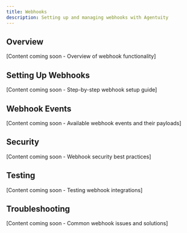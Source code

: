 ```yaml
---
title: Webhooks
description: Setting up and managing webhooks with Agentuity
---
```


## Overview

[Content coming soon - Overview of webhook functionality]

## Setting Up Webhooks

[Content coming soon - Step-by-step webhook setup guide]

## Webhook Events

[Content coming soon - Available webhook events and their payloads]

## Security

[Content coming soon - Webhook security best practices]

## Testing

[Content coming soon - Testing webhook integrations]

## Troubleshooting

[Content coming soon - Common webhook issues and solutions]  